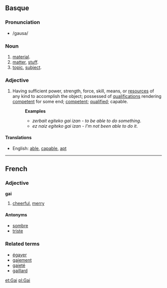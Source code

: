 == Basque ==
===Pronunciation===
* /gausa/

===Noun===
# [[material]].
# [[matter]], [[stuff]].
# [[topic]], [[subject]].

===Adjective===

#Having sufficient power, strength, force, skill, means, or [[resources]] of any kind to accomplish the object; possessed of [[qualifications]] rendering [[competent]] for some end; [[competent]]; [[qualified]]; capable.
#:'''Examples'''
#:*''zerbait egiteko gai izan - to be able to do something''.
#:*''ez naiz egiteko gai izan - I'm not been able to do it''.


====Translations====
*English: [[able]], [[capable]], [[apt]]

----

==French==
===Adjective===
'''gai'''

# [[cheerful]], [[merry]]

====Antonyms====
*[[sombre]]
*[[triste]]

===Related terms===
*[[égayer]]
*[[gaiement]]
*[[gaieté]]
*[[gaillard]]

[[et:Gai]]
[[pl:Gai]]